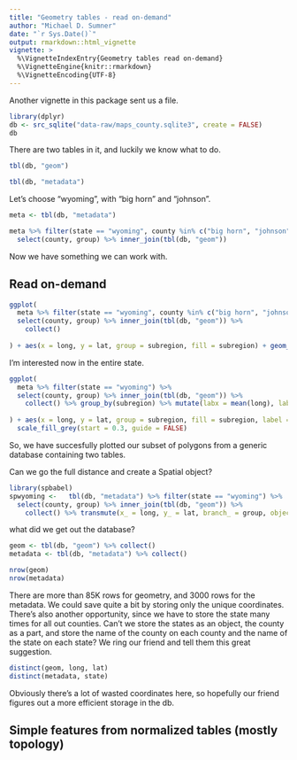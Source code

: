 ```yaml
---
title: "Geometry tables - read on-demand"
author: "Michael D. Sumner"
date: "`r Sys.Date()`"
output: rmarkdown::html_vignette
vignette: >
  %\VignetteIndexEntry{Geometry tables read on-demand}
  %\VignetteEngine{knitr::rmarkdown}
  %\VignetteEncoding{UTF-8}
---
```


Another vignette in this package sent us a file. 

```r
library(dplyr)
db <- src_sqlite("data-raw/maps_county.sqlite3", create = FALSE)
db
```

There are two tables in it, and luckily we know what to do. 

```r
tbl(db, "geom")

tbl(db, "metadata")
```


Let's choose "wyoming", with "big horn" and "johnson". 

```r
meta <- tbl(db, "metadata")

meta %>% filter(state == "wyoming", county %in% c("big horn", "johnson")) %>% 
  select(county, group) %>% inner_join(tbl(db, "geom"))
```

Now we have something we can work with. 

## Read on-demand

```r
ggplot(
  meta %>% filter(state == "wyoming", county %in% c("big horn", "johnson")) %>% 
  select(county, group) %>% inner_join(tbl(db, "geom")) %>% 
    collect()
  
) + aes(x = long, y = lat, group = subregion, fill = subregion) + geom_polygon()
```

I'm interested now in the entire state. 

```r
ggplot(
  meta %>% filter(state == "wyoming") %>% 
  select(county, group) %>% inner_join(tbl(db, "geom")) %>% 
    collect() %>% group_by(subregion) %>% mutate(labx = mean(long), laby = mean(lat))
  
) + aes(x = long, y = lat, group = subregion, fill = subregion, label = subregion) + geom_polygon() + geom_path() + geom_text(aes(x = labx, y = laby)) +  
  scale_fill_grey(start = 0.3, guide = FALSE)
```


So, we have succesfully plotted our subset of polygons from a generic database containing two tables. 

Can we go the full distance and create a Spatial object? 

```r
library(spbabel)
spwyoming <-   tbl(db, "metadata") %>% filter(state == "wyoming") %>% 
  select(county, group) %>% inner_join(tbl(db, "geom")) %>% 
    collect() %>% transmute(x_ = long, y_ = lat, branch_ = group, object_ = group, order_ = row_number(), island_ = TRUE, county = subregion, state = region) %>% sp(crs = "+proj=longlat +ellps=WGS84")

```

what did we get out the database? 

```r
geom <- tbl(db, "geom") %>% collect()
metadata <- tbl(db, "metadata") %>% collect()

nrow(geom)
nrow(metadata)
```

There are more than 85K rows for geometry, and 3000 rows for the metadata.  We could save quite a bit by storing only the unique coordinates. There's also another opportunity, since we have to store the state many times for all out counties. Can't we store the states as an object, the county as a part, and store the name of the county on each county and the name of the state on each state? We ring our friend and tell them this great suggestion. 

```r
distinct(geom, long, lat)
distinct(metadata, state)
```

Obviously there's a lot of wasted coordinates here, so hopefully our friend figures out a more efficient storage in the db. 


## Simple features from normalized tables (mostly topology)


